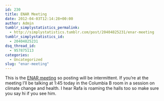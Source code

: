 ```yaml
---
id: 230
title: ENAR Meeting
date: 2012-04-03T12:14:28+00:00
author: Admin
tumblr_simplystatistics_permalink:
  - http://simplystatistics.tumblr.com/post/20404825231/enar-meeting
tumblr_simplystatistics_id:
  - 20404825231
dsq_thread_id:
  - 957875113
categories:
  - Uncategorized
slug: "enar-meeting"
---
```

This is the <a href="http://enar.org/meetings.cfm" target="_blank">ENAR meeting</a> so posting will be intermittent. If you&#8217;re at the meeting I&#8217;ll be talking at 1:45 today in the Columbia B room in a session on climate change and health. I hear Rafa is roaming the halls too so make sure you say hi if you see him.
